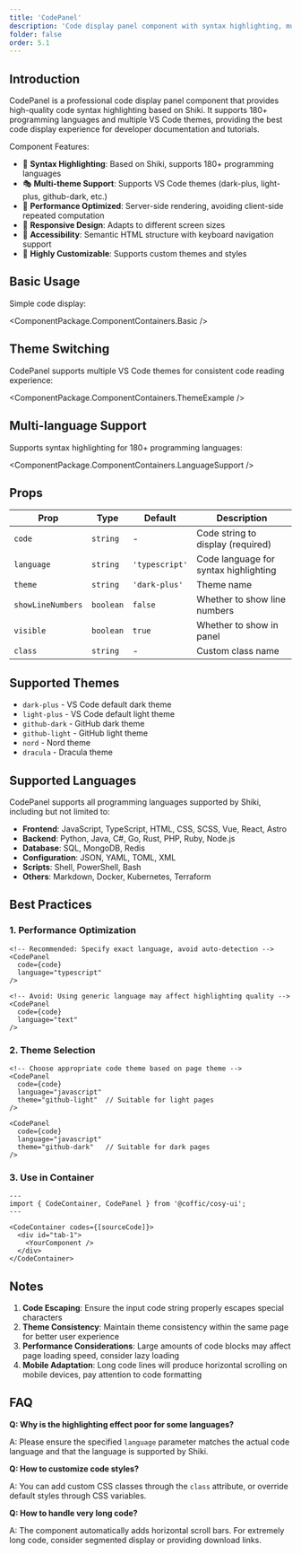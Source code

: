 ```yaml
---
title: 'CodePanel'
description: 'Code display panel component with syntax highlighting, multi-theme support and multiple programming language support'
folder: false
order: 5.1
---
```



## Introduction

CodePanel is a professional code display panel component that provides high-quality code syntax highlighting based on Shiki. It supports 180+ programming languages and multiple VS Code themes, providing the best code display experience for developer documentation and tutorials.

Component Features:

- 🎨 **Syntax Highlighting**: Based on Shiki, supports 180+ programming languages
- 🎭 **Multi-theme Support**: Supports VS Code themes (dark-plus, light-plus, github-dark, etc.)
- 🚀 **Performance Optimized**: Server-side rendering, avoiding client-side repeated computation
- 📱 **Responsive Design**: Adapts to different screen sizes
- 🎯 **Accessibility**: Semantic HTML structure with keyboard navigation support
- 🔧 **Highly Customizable**: Supports custom themes and styles

## Basic Usage

Simple code display:

<ComponentPackage.ComponentContainers.Basic />

## Theme Switching

CodePanel supports multiple VS Code themes for consistent code reading experience:

<ComponentPackage.ComponentContainers.ThemeExample />

## Multi-language Support

Supports syntax highlighting for 180+ programming languages:

<ComponentPackage.ComponentContainers.LanguageSupport />

## Props

| Prop | Type | Default | Description |
|------|------|---------|-------------|
| `code` | `string` | - | Code string to display (required) |
| `language` | `string` | `'typescript'` | Code language for syntax highlighting |
| `theme` | `string` | `'dark-plus'` | Theme name |
| `showLineNumbers` | `boolean` | `false` | Whether to show line numbers |
| `visible` | `boolean` | `true` | Whether to show in panel |
| `class` | `string` | - | Custom class name |

## Supported Themes

- `dark-plus` - VS Code default dark theme
- `light-plus` - VS Code default light theme
- `github-dark` - GitHub dark theme
- `github-light` - GitHub light theme
- `nord` - Nord theme
- `dracula` - Dracula theme

## Supported Languages

CodePanel supports all programming languages supported by Shiki, including but not limited to:

- **Frontend**: JavaScript, TypeScript, HTML, CSS, SCSS, Vue, React, Astro
- **Backend**: Python, Java, C#, Go, Rust, PHP, Ruby, Node.js
- **Database**: SQL, MongoDB, Redis
- **Configuration**: JSON, YAML, TOML, XML
- **Scripts**: Shell, PowerShell, Bash
- **Others**: Markdown, Docker, Kubernetes, Terraform

## Best Practices

### 1. Performance Optimization

```astro
<!-- Recommended: Specify exact language, avoid auto-detection -->
<CodePanel 
  code={code}
  language="typescript"
/>

<!-- Avoid: Using generic language may affect highlighting quality -->
<CodePanel 
  code={code}
  language="text"
/>
```

### 2. Theme Selection

```astro
<!-- Choose appropriate code theme based on page theme -->
<CodePanel 
  code={code}
  language="javascript"
  theme="github-light"  // Suitable for light pages
/>

<CodePanel 
  code={code}
  language="javascript"  
  theme="github-dark"   // Suitable for dark pages
/>
```

### 3. Use in Container

```astro
---
import { CodeContainer, CodePanel } from '@coffic/cosy-ui';
---

<CodeContainer codes={[sourceCode]}>
  <div id="tab-1">
    <YourComponent />
  </div>
</CodeContainer>
```

## Notes

1. **Code Escaping**: Ensure the input code string properly escapes special characters
2. **Theme Consistency**: Maintain theme consistency within the same page for better user experience
3. **Performance Considerations**: Large amounts of code blocks may affect page loading speed, consider lazy loading
4. **Mobile Adaptation**: Long code lines will produce horizontal scrolling on mobile devices, pay attention to code formatting

## FAQ

**Q: Why is the highlighting effect poor for some languages?**

A: Please ensure the specified `language` parameter matches the actual code language and that the language is supported by Shiki.

**Q: How to customize code styles?**

A: You can add custom CSS classes through the `class` attribute, or override default styles through CSS variables.

**Q: How to handle very long code?**

A: The component automatically adds horizontal scroll bars. For extremely long code, consider segmented display or providing download links. 
